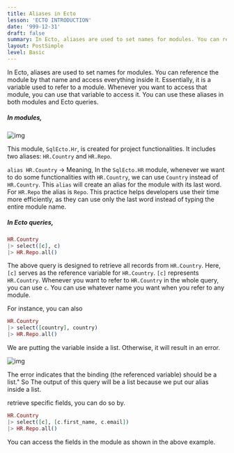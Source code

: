 ```yaml
---
title: Aliases in Ecto
lesson: 'ECTO INTRODUCTION'
date: '999-12-31'
draft: false
summary: In Ecto, aliases are used to set names for modules. You can reference the module by that name and access everything inside it.
layout: PostSimple
level: Basic
---
```


In Ecto, aliases are used to set names for modules. You can reference the module by that name and access everything inside it. Essentially, it is a variable used to refer to a module. Whenever you want to access that module, you can use that variable to access it. You can use these aliases in both modules and Ecto queries.

##### In modules,

![img](/static/images/Pastedimage20231114171110.png)

 This module, `SqlEcto.Hr`, is created for project functionalities. It includes two aliases: `HR.Country` and `HR.Repo`.

`alias HR.Country` -> Meaning, In the `SqlEcto.HR` module, whenever we want to do some functionalities with `HR.Country`, we can use `Country` instead of `HR.Country`. This `alias` will create an alias for the module with its last word. For `HR.Repo` the alias is `Repo`.  This practice helps developers use their time more efficiently, as they can use only the last word instead of typing the entire module name.

##### In Ecto queries,


```Elixir
HR.Country 
|> select([c], c) 
|> HR.Repo.all()
```

The above query is designed to retrieve all records from `HR.Country`.
Here, `[c]` serves as the reference variable for `HR.Country`.  `[c]` represents `HR.Country`. Whenever you want to refer to `HR.Country` in the whole query, you can use `c`. You can use whatever name you want when you refer to any module.  

For instance, you can also

```Elixir
HR.Country 
|> select([country], country) 
|> HR.Repo.all()
```

We are putting the variable inside a list.  Otherwise, it will result in an error.

![img](/static/images/Pastedimage20231114175306.png)

The error indicates that the binding (the referenced variable) should be a list." So The output of this query will be a list because we put our alias inside a list. 

retrieve specific fields, you can do so by.

```Elixir
HR.Country 
|> select([c], [c.first_name, c.email]) 
|> HR.Repo.all()
```

You can access the fields in the module as shown in the above example.






